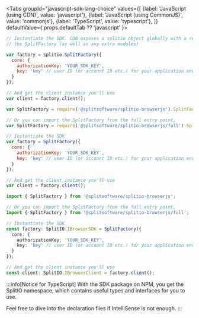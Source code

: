 
<!-- span>{ props.defaultTab ?? 'java' }</span -->

<Tabs
  groupId="javascript-sdk-lang-choice"
  values={[
    {label: 'JavaScript (using CDN)', value: 'javascript'},
    {label: 'JavaScript (using CommonJS)', value: 'commonjs'},
    {label: 'TypeScript', value: 'typescript'},
  ]} defaultValue={ props.defaultTab ?? 'javascript' }>
  <TabItem value="javascript">

```javascript
// Instantiate the SDK. CDN exposes a splitio object globally with a reference to
// the SplitFactory (as well as any extra modules)

var factory = splitio.SplitFactory({
  core: {
    authorizationKey: 'YOUR_SDK_KEY',
    key: 'key' // user ID (or account ID etc.) for your application end user
  }
});

// And get the client instance you'll use
var client = factory.client();
```

  </TabItem>
  <TabItem value="commonjs">

```javascript
var SplitFactory = require('@splitsoftware/splitio-browserjs').SplitFactory;

// Or you can import the SplitFactory from the full entry point,
var SplitFactory = require('@splitsoftware/splitio-browserjs/full').SplitFactory;

// Instantiate the SDK
var factory = SplitFactory({
  core: {
    authorizationKey: 'YOUR_SDK_KEY',
    key: 'key' // user ID (or account ID etc.) for your application end user
  }
});

// And get the client instance you'll use
var client = factory.client();
```

  </TabItem>
  <TabItem value="typescript">

```typescript
import { SplitFactory } from '@splitsoftware/splitio-browserjs';

// Or you can import the SplitFactory from the full entry point,
import { SplitFactory } from '@splitsoftware/splitio-browserjs/full';

// Instantiate the SDK
const factory: SplitIO.IBrowserSDK = SplitFactory({
  core: {
    authorizationKey: 'YOUR_SDK_KEY',
    key: 'key' // user ID (or account ID etc.) for your application end user
  }
});

// And get the client instance you'll use
const client: SplitIO.IBrowserClient = factory.client();
```

:::info[Notice for TypeScript]
With the SDK package on NPM, you get the SplitIO namespace, which contains useful types and interfaces for you to use.

Feel free to dive into the declaration files if IntelliSense is not enough.
:::
  </TabItem>
</Tabs>